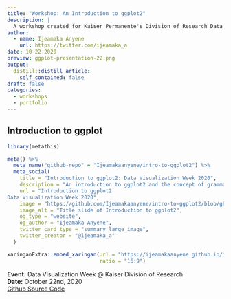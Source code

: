 ```yaml
---
title: "Workshop: An Introduction to ggplot2"
description: |
  A workshop created for Kaiser Permanente's Division of Research Data Visualization Week.
author:
  - name: Ijeamaka Anyene
    url: https://twitter.com/ijeamaka_a
date: 10-22-2020
preview: ggplot-presentation-22.png
output:
  distill::distill_article:
    self_contained: false
draft: false
categories:
  - workshops
  - portfolio
---
```



## Introduction to ggplot 
```r
library(metathis)

meta() %>%
  meta_name("github-repo" = "Ijeamakaanyene/intro-to-ggplot2") %>%
  meta_social(
    title = "Introduction to ggplot2: Data Visualization Week 2020",
    description = "An introduction to ggplot2 and the concept of grammar of graphics",
    url = "Introduction to ggplot2
Data Visualization Week 2020",
    image = "https://github.com/Ijeamakaanyene/intro-to-ggplot2/blob/gh-pages/supplemental_graphics/layered_graphics.png",
    image_alt = "Title slide of Introduction to ggplot2",
    og_type = "website",
    og_author = "Ijeamaka Anyene",
    twitter_card_type = "summary_large_image",
    twitter_creator = "@ijeamaka_a"
  )

```

```r
xaringanExtra::embed_xaringan(url = "https://ijeamakaanyene.github.io/intro-to-ggplot2/ggplot_presentation.html",
                              ratio = "16:9")

```

**Event:** Data Visualization Week @ Kaiser Division of Research  
**Date:** October 22nd, 2020  
[Github Source Code](https://github.com/Ijeamakaanyene/intro-to-ggplot2)
